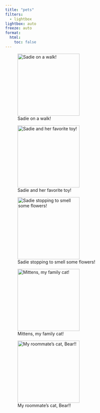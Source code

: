 ```yaml
---
title: "pets"
filters:
  - lightbox
lightbox: auto
freeze: auto
format:
  html:
    toc: false
---
```


::: {layout="[[1, 1, 1, 1]]"}

![Sadie on a walk!](media/sadie_walk.jpg){.lightbox group="pets" description="Sadie on a walk!" width="200"}

![Sadie and her favorite toy!](media/sadie_teddy.jpg){.lightbox group="pets" description="Sadie and her favorite toy!" width="200"}

![Sadie stopping to smell some flowers!](media/sadie_flowers.jpg){.lightbox group="pets" description="Sadie stopping to smell some flowers!" width="200"}

![Mittens, my family cat!](media/mittens.jpg){.lightbox group="pets" description="Mittens, my family cat!" width="200"}

![My roommate's cat, Bear!!](media/bear.jpg){.lightbox group="pets" description="My roommate's cat, Bear!!" width="200"}

:::




 